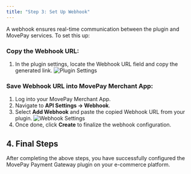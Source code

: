 ```yaml
---
title: "Step 3: Set Up Webhook"
---
```


A webhook ensures real-time communication between the plugin and MovePay services. To set this up:

### Copy the Webhook URL:
1. In the plugin settings, locate the Webhook URL field and copy the generated link.
    ![Plugin Settings](/plugins/magento/plugin-settings-all.png)

### Save Webhook URL into MovePay Merchant App:
1. Log into your MovePay Merchant App.
2. Navigate to **API Settings → Webhook**.
3. Select **Add Webhook** and paste the copied Webhook URL from your plugin.
![Webhook Settings](/plugins/add-webhook.png)
4. Once done, click **Create** to finalize the webhook configuration.

## 4. Final Steps

After completing the above steps, you have successfully configured the MovePay Payment Gateway plugin on your e-commerce platform.